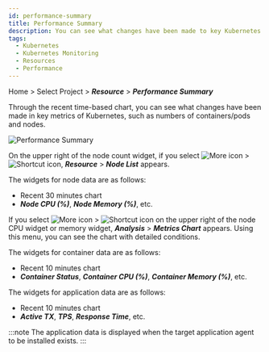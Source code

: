 ```yaml
---
id: performance-summary
title: Performance Summary
description: You can see what changes have been made to key Kubernetes metrics through the Performance Summary menu.
tags:
  - Kubernetes
  - Kubernetes Monitoring
  - Resources
  - Performance
---
```


Home > Select Project > **_Resource_** > **_Performance Summary_**

Through the recent time-based chart, you can see what changes have been made in key metrics of Kubernetes, such as numbers of containers/pods and nodes.

![Performance Summary](https://img.whatap.io/media/images/whatap_kubernetes_resource_performance_summary.png)

On the upper right of the node count widget, if you select ![More icon](/img/ico-more.svg) > ![Shortcut icon](/img/ico-shortcut.svg), **_Resource_** > **_Node List_** appears. 

The widgets for node data are as follows:

-   Recent 30 minutes chart
-   **_Node CPU (%)_**, **_Node Memory (%)_**, etc.

If you select ![More icon](/img/ico-more.svg) > ![Shortcut icon](/img/ico-shortcut.svg) on the upper right of the node CPU widget or memory widget, **_Analysis_** > **_Metrics Chart_** appears. Using this menu, you can see the chart with detailed conditions.

The widgets for container data are as follows:

-   Recent 10 minutes chart
-   **_Container Status_**, **_Container CPU (%)_**, **_Container Memory (%)_**, etc.

The widgets for application data are as follows:

-   Recent 10 minutes chart
-   **_Active TX_**, **_TPS_**, **_Response Time_**, etc.

:::note
The application data is displayed when the target application agent to be installed exists.
:::
